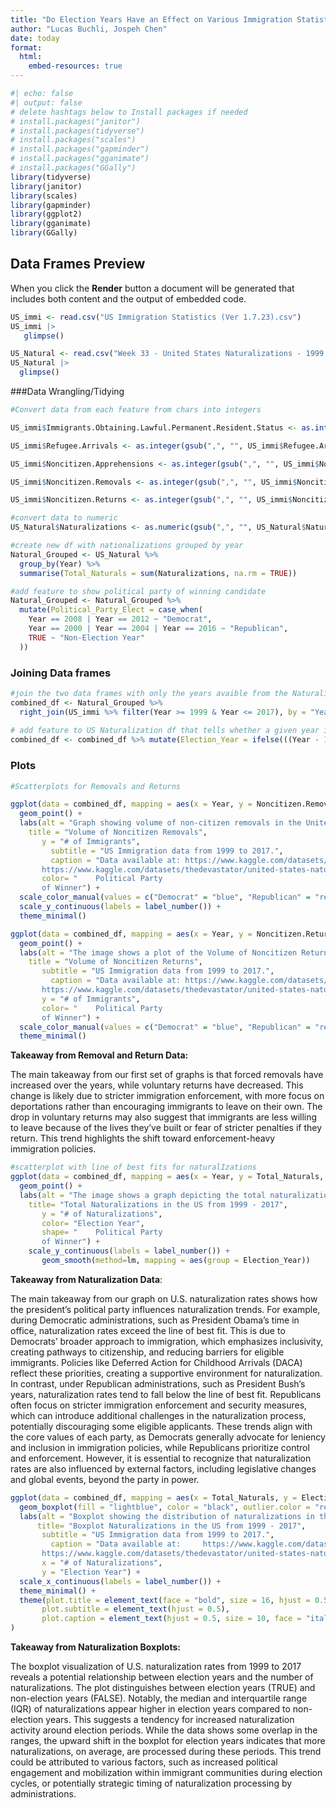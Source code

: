 ```yaml
---
title: "Do Election Years Have an Effect on Various Immigration Statistics?"
author: "Lucas Buchli, Jospeh Chen"
date: today
format: 
  html:
    embed-resources: true
---
```


```r
#| echo: false
#| output: false
# delete hashtags below to Install packages if needed
# install.packages("janitor")
# install.packages(tidyverse")
# install.packages("scales")
# install.packages("gapminder")
# install.packages("gganimate")
# install.packages("GGally")
library(tidyverse)
library(janitor)
library(scales)
library(gapminder)
library(ggplot2)
library(gganimate)
library(GGally)  

```
## Data Frames Preview

When you click the **Render** button a document will be generated that includes both content and the output of embedded code.


```r

US_immi <- read.csv("US Immigration Statistics (Ver 1.7.23).csv")
US_immi |> 
   glimpse()

US_Natural <- read.csv("Week 33 - United States Naturalizations - 1999 to 2017.csv")
US_Natural |> 
  glimpse()


```


###Data Wrangling/Tidying

```r
#Convert data from each feature from chars into integers

US_immi$Immigrants.Obtaining.Lawful.Permanent.Resident.Status <- as.integer(gsub(",", "", US_immi$Immigrants.Obtaining.Lawful.Permanent.Resident.Status))

US_immi$Refugee.Arrivals <- as.integer(gsub(",", "", US_immi$Refugee.Arrivals))

US_immi$Noncitizen.Apprehensions <- as.integer(gsub(",", "", US_immi$Noncitizen.Apprehensions))

US_immi$Noncitizen.Removals <- as.integer(gsub(",", "", US_immi$Noncitizen.Removals))

US_immi$Noncitizen.Returns <- as.integer(gsub(",", "", US_immi$Noncitizen.Returns))

```

```r
#convert data to numeric
US_Natural$Naturalizations <- as.numeric(gsub(",", "", US_Natural$Naturalizations))

#create new df with nationalizations grouped by year
Natural_Grouped <- US_Natural %>% 
  group_by(Year) %>% 
  summarise(Total_Naturals = sum(Naturalizations, na.rm = TRUE))

```



```r

#add feature to show political party of winning candidate
Natural_Grouped <- Natural_Grouped %>%
  mutate(Political_Party_Elect = case_when(
    Year == 2008 | Year == 2012 ~ "Democrat",
    Year == 2000 | Year == 2004 | Year == 2016 ~ "Republican",
    TRUE ~ "Non-Election Year"
  ))

```



### Joining Data frames


```r
#join the two data frames with only the years avaible from the Naturalization data
combined_df <- Natural_Grouped %>% 
  right_join(US_immi %>% filter(Year >= 1999 & Year <= 2017), by = "Year")
 
# add feature to US Naturalization df that tells whether a given year is an election year or not
combined_df <- combined_df %>% mutate(Election_Year = ifelse(((Year - 1788) %% 4) == 0, TRUE, FALSE))

```


### Plots


```r

#Scatterplots for Removals and Returns

ggplot(data = combined_df, mapping = aes(x = Year, y = Noncitizen.Removals, color = Political_Party_Elect)) +
  geom_point() +
  labs(alt = "Graph showing volume of non-citizen removals in the United States increase  from 1999 to around 2012 and then decrease to 2017. Highest amount of removals were democratic presidential elects",
    title = "Volume of Noncitizen Removals",
       y = "# of Immigrants", 
         subtitle = "US Immigration data from 1999 to 2017.",
         caption = "Data available at: https://www.kaggle.com/datasets/justin2028/us-immigration-statistics-1980-2021,
       https://www.kaggle.com/datasets/thedevastator/united-states-naturalization-trends",
       color= "    Political Party 
       of Winner") +
  scale_color_manual(values = c("Democrat" = "blue", "Republican" = "red", "Non-Election Year" = "green")) +
  scale_y_continuous(labels = label_number()) +
  theme_minimal()

ggplot(data = combined_df, mapping = aes(x = Year, y = Noncitizen.Returns, color = Political_Party_Elect)) +
  geom_point() +
  labs(alt = "The image shows a plot of the Volume of Noncitizen Returns in the United States from 1999 to 2017. The data points are color-coded by the political party of the winner in each election year, with blue for Democrats, red for Republicans, and green for non-election years.",
    title = "Volume of Noncitizen Returns",
       subtitle = "US Immigration data from 1999 to 2017.",
         caption = "Data available at: https://www.kaggle.com/datasets/justin2028/us-immigration-statistics-1980-2021,
       https://www.kaggle.com/datasets/thedevastator/united-states-naturalization-trends",
       y = "# of Immigrants", 
       color= "    Political Party 
       of Winner") +
  scale_color_manual(values = c("Democrat" = "blue", "Republican" = "red", "Non-Election Year" = "green")) +
  theme_minimal()

```

**Takeaway from Removal and Return Data:**

The main takeaway from our first set of graphs is that forced removals have increased over the years, while voluntary returns have decreased. This change is likely due to stricter immigration enforcement, with more focus on deportations rather than encouraging immigrants to leave on their own. The drop in voluntary returns may also suggest that immigrants are less willing to leave because of the lives they’ve built or fear of stricter penalties if they return. This trend highlights the shift toward enforcement-heavy immigration policies.


```r

#scatterplot with line of best fits for naturalIzations
ggplot(data = combined_df, mapping = aes(x = Year, y = Total_Naturals, color = Election_Year, shape = Political_Party_Elect)) +
  geom_point() +
  labs(alt = "The image shows a graph depicting the total naturalizations in the US from 1999 to 2017, with data points indicating the political party of the winner in each election year. The graph includes a legend for TRUE and FALSE election years.",
    title= "Total Naturalizations in the US from 1999 - 2017",
       y = "# of Naturalizations",
       color= "Election Year",
       shape= "    Political Party 
       of Winner") +
    scale_y_continuous(labels = label_number()) +
       geom_smooth(method=lm, mapping = aes(group = Election_Year))

```

**Takeaway from Naturalization Data**:

The main takeaway from our graph on U.S. naturalization rates shows how the president’s political party influences naturalization trends. For example, during Democratic administrations, such as President Obama’s time in office, naturalization rates exceed the line of best fit. This is due to Democrats’ broader approach to immigration, which emphasizes inclusivity, creating pathways to citizenship, and reducing barriers for eligible immigrants. Policies like Deferred Action for Childhood Arrivals (DACA) reflect these priorities, creating a supportive environment for naturalization. In contrast, under Republican administrations, such as President Bush’s years, naturalization rates tend to fall below the line of best fit. Republicans often focus on stricter immigration enforcement and security measures, which can introduce additional challenges in the naturalization process, potentially discouraging some eligible applicants. These trends align with the core values of each party, as Democrats generally advocate for leniency and inclusion in immigration policies, while Republicans prioritize control and enforcement. However, it is essential to recognize that naturalization rates are also influenced by external factors, including legislative changes and global events, beyond the party in power.


```r


ggplot(data = combined_df, mapping = aes(x = Total_Naturals, y = Election_Year)) +
  geom_boxplot(fill = "lightblue", color = "black", outlier.color = "red", outlier.shape = 16, outlier.size = 2) +
  labs(alt = "Boxplot showing the distribution of naturalizations in the U.S. from 1999 to 2017, separated by election years. The plot includes a light blue box for the interquartile range, black borders, and outliers marked in red. The x-axis represents the number of naturalizations, ranging from 900,000 to 2,100,000, and the y-axis indicates election years, with 'TRUE' and 'FALSE' labels representing election year status",
      title= "Boxplot Naturalizations in the US from 1999 - 2017",
       subtitle = "US Immigration data from 1999 to 2017.",
         caption = "Data available at:     https://www.kaggle.com/datasets/justin2028/us-immigration-statistics-1980-2021,
       https://www.kaggle.com/datasets/thedevastator/united-states-naturalization-trends",
       x = "# of Naturalizations",
       y = "Election Year") +
  scale_x_continuous(labels = label_number()) +
  theme_minimal() +
  theme(plot.title = element_text(face = "bold", size = 16, hjust = 0.5),
       plot.subtitle = element_text(hjust = 0.5),
       plot.caption = element_text(hjust = 0.5, size = 10, face = "italic") 
)


```


**Takeaway from Naturalization Boxplots:**

The boxplot visualization of U.S. naturalization rates from 1999 to 2017 reveals a potential relationship between election years and the number of naturalizations. The plot distinguishes between election years (TRUE) and non-election years (FALSE). Notably, the median and interquartile range (IQR) of naturalizations appear higher in election years compared to non-election years. This suggests a tendency for increased naturalization activity around election periods. While the data shows some overlap in the ranges, the upward shift in the boxplot for election years indicates that more naturalizations, on average, are processed during these periods. This trend could be attributed to various factors, such as increased political engagement and mobilization within immigrant communities during election cycles, or potentially strategic timing of naturalization processing by administrations.
